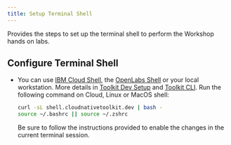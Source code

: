 ```yaml
---
title: Setup Terminal Shell
---
```



<PageDescription>

Provides the steps to set up the terminal shell to perform the Workshop hands on labs.

</PageDescription>


## Configure Terminal Shell

- You can use [IBM Cloud Shell](https://cloud.ibm.com/shell), the [OpenLabs Shell](https://developer.ibm.com/openlabs/openshift) or your local workstation. More details in [Toolkit Dev Setup](https://cloudnativetoolkit.dev/getting-started/dev-env-setup) and [Toolkit CLI](https://cloudnativetoolkit.dev/getting-started/cli).
  Run the following command on Cloud, Linux or MacOS shell:
    ```bash
    curl -sL shell.cloudnativetoolkit.dev | bash -
    source ~/.bashrc || source ~/.zshrc

    ```

    Be sure to follow the instructions provided to enable the changes in the current terminal session.
